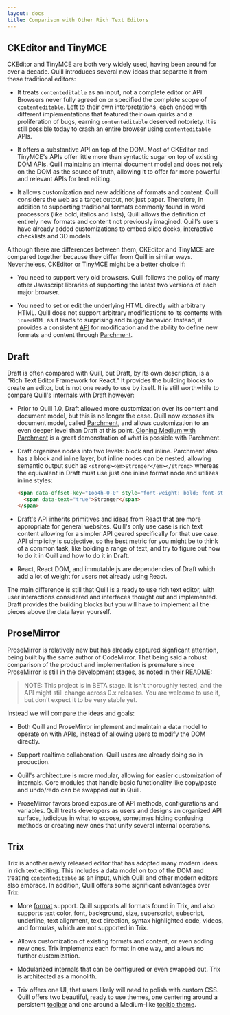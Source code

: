 ```yaml
---
layout: docs
title: Comparison with Other Rich Text Editors
---
```


## CKEditor and TinyMCE

CKEditor and TinyMCE are both very widely used, having been around for over a decade. Quill introduces several new ideas that separate it from these traditional editors:

- It treats `contenteditable` as an input, not a complete editor or API. Browsers never fully agreed on or specified the complete scope of `contenteditable`. Left to their own interpretations, each ended with different implementations that featured their own quirks and a proliferation of bugs, earning `contenteditable` deserved notoriety. It is still possible today to crash an entire browser using `contenteditable` APIs.

- It offers a substantive API on top of the DOM. Most of CKEditor and TinyMCE's APIs offer little more than syntactic sugar on top of existing DOM APIs. Quill maintains an internal document model and does not rely on the DOM as the source of truth, allowing it to offer far more powerful and relevant APIs for text editing.

- It allows customization and new additions of formats and content. Quill considers the web as a target output, not just paper. Therefore, in addition to supporting traditional formats commonly found in word processors (like bold, italics and lists), Quill allows the definition of entirely new formats and content not previously imagined. Quill's users have already added customizations to embed slide decks, interactive checklists and 3D models.

Although there are differences between them, CKEditor and TinyMCE are compared together because they differ from Quill in similar ways. Nevertheless, CKEditor or TinyMCE might be a better choice if:

- You need to support very old browsers. Quill follows the policy of many other Javascript libraries of supporting the latest two versions of each major browser.

- You need to set or edit the underlying HTML directly with arbitrary HTML. Quill does not support arbitrary modifications to its contents with `innerHTML` as it leads to surprising and buggy behavior. Instead, it provides a consistent [API](/docs/api/) for modification and the ability to define new formats and content through [Parchment](https://github.com/quilljs/parchment/).


## Draft

Draft is often compared with Quill, but Draft, by its own description, is a "Rich Text Editor Framework for React." It provides the building blocks to create an editor, but is not one ready to use by itself. It is still worthwhile to compare Quill's internals with Draft however:

- Prior to Quill 1.0, Draft allowed more customization over its content and document model, but this is no longer the case. Quill now exposes its document model, called [Parchment](https://github.com/quilljs/parchment), and allows customization to an even deeper level than Draft at this point. [Cloning Medium with Parchment](/guides/cloning-medium-with-parchment/) is a great demonstration of what is possible with Parchment.

- Draft organizes nodes into two levels: block and inline. Parchment also has a block and inline layer, but inline nodes can be nested, allowing semantic output such as `<strong><em>Stronger</em></strong>` whereas the equivalent in Draft must use just one inline format node and utilizes inline styles:

  ```html
  <span data-offset-key="1oo4h-0-0" style="font-weight: bold; font-style: italic;">
    <span data-text="true">Stronger</span>
  </span>
  ```

- Draft's API inherits primitives and ideas from React that are more appropriate for general websites. Quill's only use case is rich text content allowing for a simpler API geared specifically for that use case. API simplicity is subjective, so the best metric for you might be to think of a common task, like bolding a range of text, and try to figure out how to do it in Quill and how to do it in Draft.

- React, React DOM, and immutable.js are dependencies of Draft which add a lot of weight for users not already using React.

The main difference is still that Quill is a ready to use rich text editor, with user interactions considered and interfaces thought out and implemented. Draft provides the building blocks but you will have to implement all the pieces above the data layer yourself.


## ProseMirror

ProseMirror is relatively new but has already captured signficant attention, being built by the same author of  CodeMirror. That being said a robust comparison of the product and implementation is premature since ProseMirror is still in the development stages, as noted in their README:

> NOTE: This project is in BETA stage. It isn't thoroughly tested, and the API might still change across 0.x releases. You are welcome to use it, but don't expect it to be very stable yet.

Instead we will compare the ideas and goals:

- Both Quill and ProseMirror implement and maintain a data model to operate on with APIs, instead of allowing users to modify the DOM directly.

- Support realtime collaboration. Quill users are already doing so in production.

- Quill's architecture is more modular, allowing for easier customization of internals. Core modules that handle basic functionality like copy/paste and undo/redo can be swapped out in Quill.

- ProseMirror favors broad exposure of API methods, configurations and variables. Quill treats developers as users and designs an organized API surface, judicious in what to expose, sometimes hiding confusing methods or creating new ones that unify several internal operations.


## Trix

Trix is another newly released editor that has adopted many modern ideas in rich text editing. This includes a data model on top of the DOM and treating `contenteditable` as an input, which Quill and other modern editors also embrace. In addition, Quill offers some significant advantages over Trix:

- More [format](/docs/formats/) support. Quill supports all formats found in Trix, and also supports text color, font, background, size, superscript, subscript, underline, text alignment, text direction, syntax highlighted code, videos, and formulas, which are not supported in Trix.

- Allows customization of existing formats and content, or even adding new ones. Trix implements each format in one way, and allows no further customization.

- Modularized internals that can be configured or even swapped out. Trix is architected as a monolith.

- Trix offers one UI, that users likely will need to polish with custom CSS. Quill offers two beautiful, ready to use themes, one centering around a persistent [toolbar](/docs/themes/#snow) and one around a Medium-like [tooltip theme](/docs/themes/#bubble).
